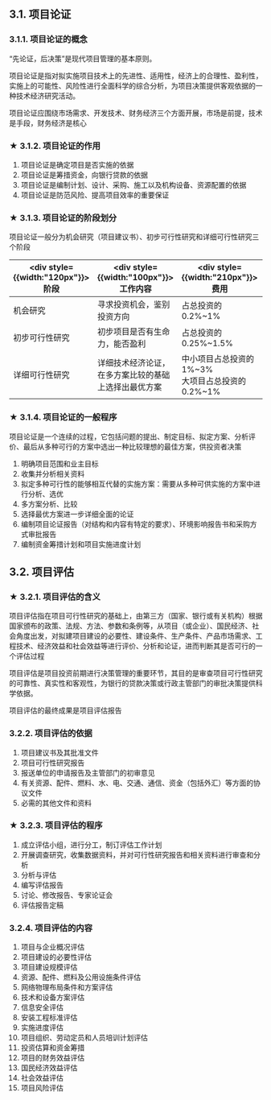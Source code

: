 ## 3.1. 项目论证

### 3.1.1. 项目论证的概念
<Highlight>“先论证，后决策”是现代项目管理的基本原则。</Highlight>

项目论证是指对拟实施项目<Highlight>技术上的先进性、适用性</Highlight>，经济上的合理性、盈利性，实施上的可能性、风险性进行全面科学的综合分析，为项目决策提供客观依据的一种技术经济研究活动。

<Highlight>项目论证应围绕市场需求、开发技术、财务经济三个方面开展，市场是前提，技术是手段，财务经济是核心</Highlight>

### ★ 3.1.2. 项目论证的作用
1. 项目论证是确定项目是否实施的依据
2. 项目论证是筹措资金，向银行贷款的依据
3. 项目论证是编制计划、设计、采购、施工以及机构设备、资源配置的依据
4. 项目论证是防范风险、提高项目效率的重要保证

### ★ 3.1.3. 项目论证的阶段划分
<Highlight>项目论证一般分为机会研究（项目建议书）、初步可行性研究和详细可行性研究三个阶段</Highlight>

| <div style={{width:"120px"}}>阶段</div> | <div style={{width:"100px"}}>工作内容</div>          | <div style={{width:"210px"}}>费用</div>                | <div style={{width:"70px"}}>误差控制</div> |
| --------------------------------------- | ---------------------------------------------------- | ------------------------------------------------------ | ------------------------------------------ |
| 机会研究                                | 寻求投资机会，鉴别投资方向                           | 占总投资的0.2%~1%                                      | ±30%                                       |
| 初步可行性研究                          | 初步项目是否有生命力，能否盈利                       | 占总投资的0.25%~1.5%                                   | ±20%                                       |
| 详细可行性研究                          | 详细技术经济论证，在多方案比较的基础上选择出最优方案 | 中小项目占总投资的1%~3% <br /> 大项目占总投资的0.2%~1% | ±10%                                       |

### ★ 3.1.4. 项目论证的一般程序
项目论证是一个<Highlight>连续</Highlight>的过程，它包括问题的提出、制定目标、拟定方案、分析评价、最后从多种可行的方案中选出一种比较理想的最佳方案，供投资者决策

1. 明确项目范围和业主目标
2. 收集并分析相关资料
3. 拟定多种可行性的能够相互代替的实施方案：<Highlight>需要从多种可供实施的方案中进行分析、选优</Highlight>
4. 多方案分析、比较
5. 选择最优方案进一步详细全面的论证
6. 编制项目论证报告（对结构和内容有特定的要求）、环境影响报告书和采购方式审批报告
7. 编制资金筹措计划和项目实施进度计划

## 3.2. 项目评估

### ★ 3.2.1. 项目评估的含义
项目评估指在项目可行性研究的基础上，由<Highlight>第三方</Highlight>（国家、银行或有关机构）根据国家颁布的政策、法规、方法、参数和条例等，从项目（或企业）、国民经济、社会角度出发，对拟建项目建设的必要性、建设条件、生产条件、产品市场需求、工程技术、经济效益和社会效益等进行评价、分析和论证，进而判断其是否可行的一个评估过程

项目评估是项目投资前期进行决策管理的重要环节，<Highlight>其目的是审查项目可行性研究的可靠性、真实性和客观性，</Highlight>为银行的贷款决策或行政主管部门的审批决策提供科学依据。

<Highlight>项目评估的最终成果是项目评估报告</Highlight>

### 3.2.2. 项目评估的依据
1. 项目建议书及其批准文件
2. 项目可行性研究报告
3. 报送单位的申请报告及主管部门的初审意见
4. 有关资源、配件、燃料、水、电、交通、通信、资金（包括外汇）等方面的协议文件
5. 必需的其他文件和资料

### ★ 3.2.3. 项目评估的程序
1. 成立评估小组，进行分工，制订评估工作计划
2. 开展调查研究，收集数据资料，并对可行性研究报告和相关资料进行审查和分析
3. 分析与评估
4. 编写评估报告
5. 讨论、修改报告、专家论证会
6. 评估报告定稿

### 3.2.4. 项目评估的内容
1. 项目与企业概况评估
2. 项目建设的必要性评估
3. 项目建设规模评估
4. 资源、配件、燃料及公用设施条件评估
5. 网络物理布局条件和方案评估
6. 技术和设备方案评估
7. 信息安全评估
8. 安装工程标准评估
9. 实施进度评估
10. 项目组织、劳动定员和人员培训计划评估
11. 投资估算和资金筹措
12. 项目的财务效益评估
13. 国民经济效益评估
14. 社会效益评估
15. 项目风险评估